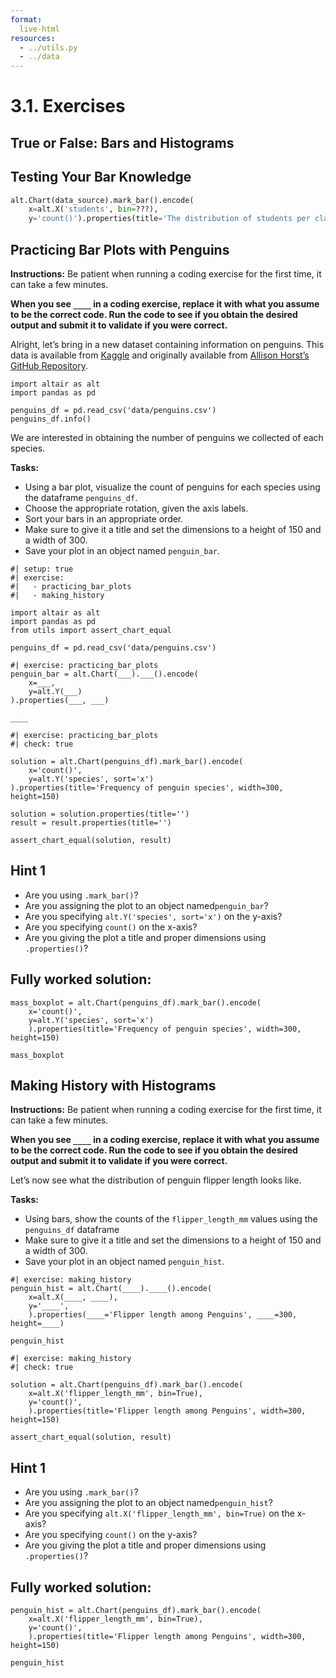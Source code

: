 ```yaml
---
format:
  live-html
resources:
  - ../utils.py
  - ../data
---
```


<script src='../../src/quiz.js'></script>  

# 3.1. Exercises

## True or False: Bars and Histograms

<div id='mcq1'></div> 
<script>
    generateQuiz(
        'mcq1', 
        'True or False',  
        'It’s often a good idea to make a horizontal histogram so that the labels of the x-axis are easier to read.',  
        { 
        'True': 'The labels of histograms are numbers that don’t need to be rotated to be readable.',
        'False': 'It’s bar charts that can to rotated to make it easier to read the x-axis labels.'
        },
        'False',  
    );
</script>

<div id='mcq2'></div> 
<script>
    generateQuiz(
        'mcq2',
        'True or False',
        'It is best to sort bar charts from high to low values (unless the categorical values have a natural order).',
        {
        'True': 'It’s better to sort your bars with some sort of ordering (be it natural or by frequency)!',
        'False': 'Does sorting a bar chart make it easier to read?'
        },
        'True',
    );
</script>

## Testing Your Bar Knowledge

<div id='mcq3'></div> 
<script>
    generateQuiz(
        'mcq3', 
        'Question 1',  
        'Why do we avoid bar charts when showing summary statistics such as the mean?',  
        { 
        'They do not look the best aestetically.': 'Bar plots can be quite useful and beautiful depending on what is communicated!',
        'Summary statistics are communicated best with line or scatter plots.': 'Is a plot communicating just the summary statistics even a good idea?',
        'They tend to take too long.': ' Sometimes this can be an issue with coding but not when it comes to visualization.',
        'They remove a lot of information such as variation amoung the data.': ''
        },
        'They remove a lot of information such as variation amoung the data.',  
    );
</script>

<div id='mcq4'></div> 
<script>
    generateQuiz(
        'mcq4', 
        'Question 2',  
        'If we wanted to increase the number of bars in the histogram (see code below), what would be needed instead of <code>"???"</code> in the code below?',  
        { 
        '<code>50</code>': 'You need to use a helper function to increase the number of bars and not just set `bin` equal to a number.',
        '<code>alt.Bin(50)</code>': 'There needs to be some sort of argument set within `alt.Bin()`.',
        '<code>bin=alt.Bin(bins=30)</code>': 'You are close but the argument `bins` within the helper function `alt.Bin()` is not quite right.',
        '<code>bin=alt.Bin(maxbins=30)</code>': ''
        },
        '<code>bin=alt.Bin(maxbins=30)</code>',  
    );
</script>

```python
alt.Chart(data_source).mark_bar().encode(
    x=alt.X('students', bin=???),
    y='count()').properties(title='The distribution of students per classroom')
```

## Practicing Bar Plots with Penguins

**Instructions:**
Be patient when running a coding exercise for the first time, it can take a few minutes.

**When you see `____` in a coding exercise, replace it with what you assume to be the correct code. Run the code to see if you obtain the desired output
and submit it to validate if you were correct.**

Alright, let's bring in a new dataset containing information on penguins. This data is available from [Kaggle](https://www.kaggle.com/parulpandey/palmer-archipelago-antarctica-penguin-data) and originally available from [Allison Horst's GitHub Repository](https://github.com/allisonhorst/palmerpenguins). 

```pyodide
import altair as alt
import pandas as pd

penguins_df = pd.read_csv('data/penguins.csv')
penguins_df.info()
```

We are interested in obtaining the number of penguins we collected of each species. 

**Tasks:**

- Using a bar plot, visualize the count of penguins for each species using the dataframe `penguins_df`. 
- Choose the appropriate rotation, given the axis labels. 
- Sort your bars in an appropriate order. 
- Make sure to give it a title and set the dimensions to a height of 150 and a width of 300.
- Save your plot in an object named `penguin_bar`.


```pyodide
#| setup: true
#| exercise: 
#|   - practicing_bar_plots
#|   - making_history

import altair as alt
import pandas as pd
from utils import assert_chart_equal 

penguins_df = pd.read_csv('data/penguins.csv')
```

```pyodide
#| exercise: practicing_bar_plots
penguin_bar = alt.Chart(___).___().encode(
    x=___,
    y=alt.Y(___)
).properties(___, ___)

____
```

```pyodide
#| exercise: practicing_bar_plots
#| check: true

solution = alt.Chart(penguins_df).mark_bar().encode(
    x='count()',
    y=alt.Y('species', sort='x')
).properties(title='Frequency of penguin species', width=300, height=150)

solution = solution.properties(title='')
result = result.properties(title='')

assert_chart_equal(solution, result)
```

:::: { .hint exercise="practicing_bar_plots"}
::: { .callout-note collapse="false"}

## Hint 1

- Are you using `.mark_bar()`?
- Are you assigning the plot to an object named`penguin_bar`?
- Are you specifying `alt.Y('species', sort='x')` on the y-axis?
- Are you specifying `count()` on the x-axis?
- Are you giving the plot a title and proper dimensions using `.properties()`?

:::
::::

:::: { .solution exercise="practicing_bar_plots" }
::: { .callout-tip collapse="false"}

## Fully worked solution:

```pyodide
mass_boxplot = alt.Chart(penguins_df).mark_bar().encode(
    x='count()',
    y=alt.Y('species', sort='x')
    ).properties(title='Frequency of penguin species', width=300, height=150)

mass_boxplot
```

:::
::::

<div id='mcq5'></div> 
<script>
    generateQuiz(
        'mcq5', 
        'Question',  
        'Which species is most occurring in the dataset?',  
        { 
        'Chinstrap': 'Are you looking at the right plot?',
        'Gentoo': 'Maybe try again.',
        'Adelie': ''
        },
        'Adelie',  
    );
</script>

## Making History with Histograms

**Instructions:**
Be patient when running a coding exercise for the first time, it can take a few minutes.

**When you see `____` in a coding exercise, replace it with what you assume to be the correct code. Run the code to see if you obtain the desired output
and submit it to validate if you were correct.**

Let's now see what the distribution of penguin flipper length looks like. 

**Tasks:**

- Using bars, show the counts of the `flipper_length_mm` values using the `penguins_df` dataframe
- Make sure to give it a title and set the dimensions to a height of 150 and a width of 300.
- Save your plot in an object named `penguin_hist`.

```pyodide
#| exercise: making_history
penguin_hist = alt.Chart(____).____().encode(
    x=alt.X(____, ____),
    y='____',
    ).properties(____='Flipper length among Penguins', ____=300, height=____)

penguin_hist
```

```pyodide
#| exercise: making_history
#| check: true

solution = alt.Chart(penguins_df).mark_bar().encode(
    x=alt.X('flipper_length_mm', bin=True),
    y='count()',
    ).properties(title='Flipper length among Penguins', width=300, height=150)

assert_chart_equal(solution, result)
```

:::: { .hint exercise="making_history"}
::: { .callout-note collapse="false"}

## Hint 1

- Are you using `.mark_bar()`?
- Are you assigning the plot to an object named`penguin_hist`?
- Are you specifying `alt.X('flipper_length_mm', bin=True)` on the x-axis?
- Are you specifying `count()` on the y-axis?
- Are you giving the plot a title and proper dimensions using `.properties()`?

:::
::::

:::: { .solution exercise="making_history" }
::: { .callout-tip collapse="false"}

## Fully worked solution:

```pyodide
penguin_hist = alt.Chart(penguins_df).mark_bar().encode(
    x=alt.X('flipper_length_mm', bin=True),
    y='count()',
    ).properties(title='Flipper length among Penguins', width=300, height=150)

penguin_hist
```

:::
::::